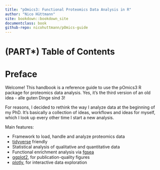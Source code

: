 ```yaml
---
title: "pOmics3: Functional Proteomics Data Analysis in R"
author: "Nico Hüttmann"
site: bookdown::bookdown_site
documentclass: book
github-repo: nicohuttmann/pOmics-guide
---
```


# (PART\*) Table of Contents {-}

# Preface {-}

Welcome! This handbook is a reference guide to use the pOmics3 R package for proteomics data analysis. Yes, it's the third version of an old idea - alle guten Dinge sind 3!

For reasons, I decided to rethink the way I analyze data at the beginning of my PhD. It's basically a collection of ideas, workflows and ideas for myself, which I look up every other time I start a new analysis.


Main features:

-   Framework to load, handle and analyze proteomics data
-   [tidyverse](https://www.tidyverse.org/) friendly
-   Statistical analysis of qualitative and quantitative data
-   Functional enrichment analysis via [fgsea](https://bioconductor.org/packages/release/bioc/html/fgsea.html)
-   [ggplot2](https://ggplot2.tidyverse.org/), for publication-quality figures
-   [plotly](https://plotly.com/r/), for interactive data exploration

